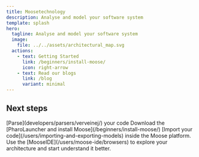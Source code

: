 ```yaml
---
title: Moosetechnology
description: Analyse and model your software system
template: splash
hero:
  tagline: Analyse and model your software system
  image:
    file: ../../assets/architectural_map.svg
  actions:
    - text: Getting Started
      link: /beginners/install-moose/
      icon: right-arrow
    - text: Read our blogs
      link: /blog
      variant: minimal
---
```



## Next steps

<CardGrid stagger>
	<Card title="1. Parse" icon="pencil">
		[Parse](developers/parsers/verveinej/) your code
	</Card>
	<Card title="2. Install Moose" icon="add-document">
		Download the [PharoLauncher and install Moose](/beginners/install-moose/)
	</Card>
	<Card title="3. Import your model" icon="setting">
		[Import your code](/users/importing-and-exporting-models) inside the Moose platform.
	</Card>
	<Card title="4. Explore your architecture" icon="open-book">
		Use the [MooseIDE](/users/moose-ide/browsers) to explore your architecture and start understand it better.
	</Card>
</CardGrid>

